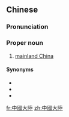 ==Chinese==
{{zh-forms|s=中国大陆|type=22}}

===Pronunciation===
{{zh-pron
|m=Zhōngguó dàlù
|c=zung1 gwok3 daai6 luk6
|cat=pn
}}

===Proper noun===
{{zh-proper noun}}

# [[mainland China]]

====Synonyms====
* {{zh-l|大陸}}
* {{zh-l|內地}}
* {{zh-l|中國內地}}

[[fr:中國大陸]]
[[zh:中國大陸]]
